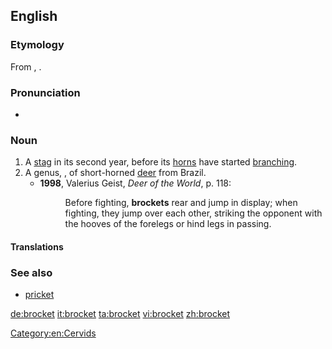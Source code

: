 ==English==
{{rfimage}}
{{wikipedia}}
{{wikispecies}}
===Etymology===
From {{etyl|frm}} {{term|brocart}}, {{term|broquart}}.

===Pronunciation===
* {{a|UK}} {{IPA|/ˈbɹɒkɪt/}}

===Noun===
{{en-noun}}

# A [[stag]] in its second year, before its [[horn]]s have started [[branch]]ing.
# A genus, {{taxlink|Mazama|genus}}, of short-horned [[deer]] from Brazil.
#* '''1998''', Valerius Geist, ''Deer of the World'', p. 118:
#*: Before fighting, '''brockets''' rear and jump in display; when fighting, they jump over each other, striking the opponent with the hooves of the forelegs or hind legs in passing. 

====Translations====
{{trans-top|young stag with straight horns}}
{{trans-mid}}
{{trans-bottom}}

===See also===
* [[pricket]]

[[Category:en:Cervids]]

[[de:brocket]]
[[it:brocket]]
[[ta:brocket]]
[[vi:brocket]]
[[zh:brocket]]